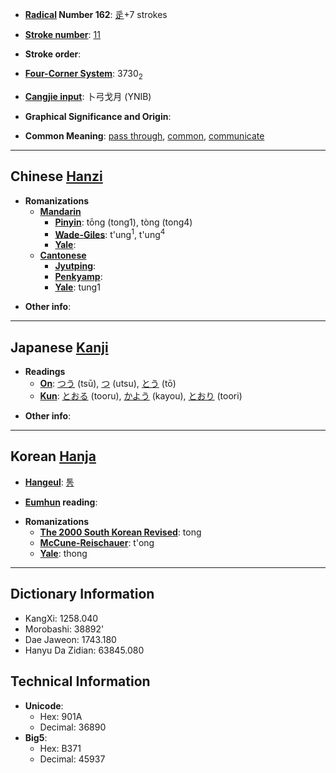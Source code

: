 * '''[[Wiktionary:Chinese radical index| Radical]] Number 162''': [[Wiktionary:Chinese radical index 辵|辵]]+7 strokes

* '''[[Wiktionary:Chinese total strokes index|Stroke number]]''': [[Wiktionary:Chinese total strokes index 11|11]]

* '''Stroke order''': 

* '''[[Wiktionary:Chinese four corner index|Four-Corner System]]''': 3730<sub>2</sub>

* '''[[Wiktionary:Chinese Cangjie index|Cangjie input]]''': 卜弓戈月 (YNIB)

* '''Graphical Significance and Origin''': 

* '''Common Meaning''': [[pass through]], [[common]], [[communicate]]

----

== Chinese [[Hanzi]] ==

* '''Romanizations'''
** '''[[Mandarin]]'''
*** '''[[Pinyin]]''': tōng (tong1), tòng (tong4)
*** '''[[Wade-Giles]]''': t'ung<sup>1</sup>, t'ung<sup>4</sup>
*** '''[[Yale]]''': 
** '''[[Cantonese]]'''
*** '''[[Jyutping]]''':
*** '''[[Penkyamp]]''': 
*** '''[[Yale]]''': tung1

* '''Other info''': 

----

== Japanese [[Kanji]] ==

* '''Readings'''
** '''[[On]]''': [[つう]] (tsū), [[つ]] (utsu), [[とう]] (tō)
** '''[[Kun]]''': [[とおる]] (tooru), [[かよう]] (kayou), [[とおり]] (toori)

* '''Other info''':  

----

== Korean [[Hanja]] ==

* '''[[Hangeul]]''': [[통]]

* '''[[Eumhun]] reading''': 

* '''Romanizations'''
** '''[[The 2000 South Korean Revised Romanization|The 2000 South Korean Revised]]''': tong
** '''[[McCune-Reischauer]]''': t'ong
** '''[[Yale]]''': thong

----

== Dictionary Information ==

* KangXi: 1258.040
* Morobashi: 38892'
* Dae Jaweon: 1743.180
* Hanyu Da Zidian: 63845.080

== Technical Information ==

* '''Unicode''':
** Hex: 901A
** Decimal: 36890
* '''Big5''':
** Hex: B371
** Decimal: 45937